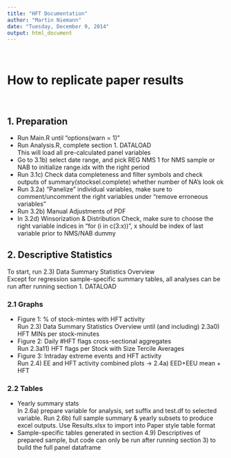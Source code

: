 ```yaml
---
title: "HFT Documentation"
author: "Martin Niemann"
date: "Tuesday, December 9, 2014"
output: html_document
---
```

\ 
\ 

# How to replicate paper results
\ 

## 1. Preparation
* Run Main.R until "options(warn = 1)"
* Run Analysis.R, complete section 1. DATALOAD  
  This will load all pre-calculated panel variables
* Go to 3.1b) select date range, and pick REG NMS 1 for NMS sample or NAB to
  initialize range.idx with the right period
* Run 3.1c) Check data completeness and filter symbols and check outputs of
  summary(stocksel.complete) whether number of NA's look ok
* Run 3.2a) "Panelize" individual variables, make sure to comment/uncomment the
  right variables under "remove erroneous variables"
* Run 3.2b) Manual Adjustments of PDF  
* In 3.2d) Winsorization & Distribution Check, make sure to choose the right
  variable indices in "for (i in c(3:x))", x should be index of last variable 
  prior to NMS/NAB dummy
  
## 2. Descriptive Statistics
To start, run 2.3) Data Summary Statistics Overview  
Except for regression sample-specific summary tables, all analyses can be run
after running section 1. DATALOAD

### 2.1 Graphs
* Figure 1: % of stock-mintes with HFT activity  
  Run 2.3) Data Summary Statistics Overview until (and including)
  2.3a0) HFT MINs per stock-minutes
* Figure 2: Daily #HFT flags cross-sectional aggregates  
  Run 2.3a11) HFT flags per Stock with Size Tercile Averages
* Figure 3: Intraday extreme events and HFT activity  
  Run 2.4) EE and HFT activity combined plots -> 
  2.4a) EED+EEU mean + HFT

### 2.2 Tables
* Yearly summary stats  
  In 2.6a) prepare variable for analysis, set suffix and test.df to selected 
  variable. Run 2.6b) full sample summary & yearly subsets to produce excel 
  outputs. Use Results.xlsx to import into Paper style table format
* Sample-specific tables generated in section 4.9) Descriptives of prepared 
  sample, but code can only be run after running section 3) to build the full
  panel dataframe